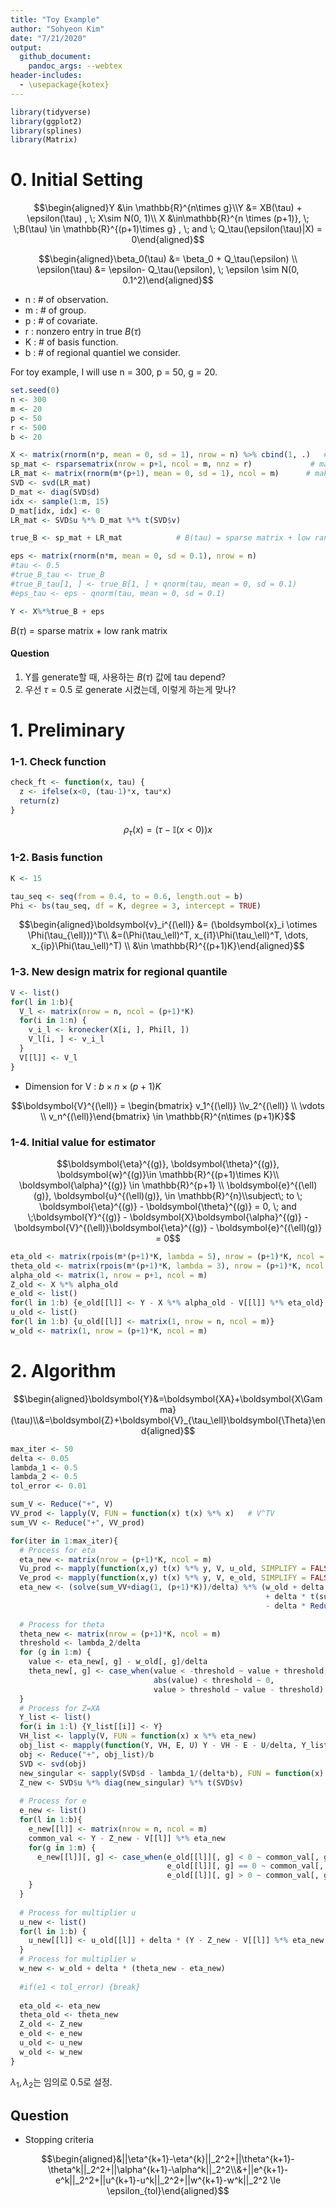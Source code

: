 ```yaml
---
title: "Toy Example"
author: "Sohyeon Kim"
date: "7/21/2020"
output: 
  github_document:
    pandoc_args: --webtex
header-includes:
  - \usepackage{kotex}
---
```


```r
library(tidyverse)
library(ggplot2)
library(splines)
library(Matrix)
```


# 0. Initial Setting

$$\begin{aligned}Y &\in \mathbb{R}^{n\times g}\\Y &= XB(\tau) + \epsilon(\tau) , \; X\sim N(0, 1)\\ X &\in\mathbb{R}^{n \times (p+1)}, \; \;B(\tau) \in \mathbb{R}^{(p+1)\times g} , \; and \; Q_\tau(\epsilon(\tau)|X) = 0\end{aligned}$$

$$\begin{aligned}\beta_0(\tau) &= \beta_0 + Q_\tau(\epsilon) \\ \epsilon(\tau) &= \epsilon- Q_\tau(\epsilon), \; \epsilon \sim N(0, 0.1^2)\end{aligned}$$

 * n : # of observation. 
 * m : # of group. 
 * p : # of covariate. 
 * r : nonzero entry in true $B(\tau)$
 * K : # of basis function.
 * b : # of regional quantiel we consider.
 
For toy example, I will use n = 300, p = 50, g = 20.

```r
set.seed(0)
n <- 300
m <- 20
p <- 50
r <- 500
b <- 20

X <- matrix(rnorm(n*p, mean = 0, sd = 1), nrow = n) %>% cbind(1, .)   #add intercept term in X
sp_mat <- rsparsematrix(nrow = p+1, ncol = m, nnz = r)             # make sparse matrix
LR_mat <- matrix(rnorm(m*(p+1), mean = 0, sd = 1), ncol = m)      # make low rank matrix using SVD
SVD <- svd(LR_mat)
D_mat <- diag(SVD$d)
idx <- sample(1:m, 15)
D_mat[idx, idx] <- 0
LR_mat <- SVD$u %*% D_mat %*% t(SVD$v)          

true_B <- sp_mat + LR_mat            # B(tau) = sparse matrix + low rank matrix

eps <- matrix(rnorm(n*m, mean = 0, sd = 0.1), nrow = n)
#tau <- 0.5
#true_B_tau <- true_B
#true_B_tau[1, ] <- true_B[1, ] + qnorm(tau, mean = 0, sd = 0.1)
#eps_tau <- eps - qnorm(tau, mean = 0, sd = 0.1)

Y <- X%*%true_B + eps
```

$B(\tau)$ = sparse matrix + low rank matrix


#### Question

 1. Y를 generate할 때, 사용하는 $B(\tau)$ 값에 tau depend? 
 2. 우선 $\tau = 0.5$ 로 generate 시켰는데, 이렇게 하는게 맞나? 

# 1. Preliminary
 
### 1-1. Check function

```r
check_ft <- function(x, tau) {
  z <- ifelse(x<0, (tau-1)*x, tau*x)
  return(z)
}
```

$$\rho_\tau(x) = (\tau - \mathbb{I}(x<0))x$$

### 1-2. Basis function

```r
K <- 15

tau_seq <- seq(from = 0.4, to = 0.6, length.out = b) 
Phi <- bs(tau_seq, df = K, degree = 3, intercept = TRUE)
```


$$\begin{aligned}\boldsymbol{v}_i^{(\ell)} &= (\boldsymbol{x}_i \otimes \Phi(\tau_{\ell}))^T\\ &=(\Phi(\tau_\ell)^T, x_{i1}\Phi(\tau_\ell)^T, \dots, x_{ip}\Phi(\tau_\ell)^T) \\ &\in \mathbb{R}^{(p+1)K}\end{aligned}$$

### 1-3. New design matrix for regional quantile

```r
V <- list()
for(l in 1:b){
  V_l <- matrix(nrow = n, ncol = (p+1)*K)
  for(i in 1:n) {
    v_i_l <- kronecker(X[i, ], Phi[l, ])
    V_l[i, ] <- v_i_l 
  }
  V[[l]] <- V_l
}
```


 * Dimension for V : $b \times n \times (p+1)K$

$$\boldsymbol{V}^{(\ell)} = \begin{bmatrix} v_1^{(\ell)} \\v_2^{(\ell)} \\ \vdots \\ v_n^{(\ell)}\end{bmatrix} \in \mathbb{R}^{n\times (p+1)K}$$

### 1-4. Initial value for estimator


$$\boldsymbol{\eta}^{(g)}, \boldsymbol{\theta}^{(g)}, \boldsymbol{w}^{(g)}\in \mathbb{R}^{(p+1)\times K}\\ \boldsymbol{\alpha}^{(g)} \in \mathbb{R}^{p+1} \\ \boldsymbol{e}^{(\ell)(g)}, \boldsymbol{u}^{(\ell)(g)}, \in \mathbb{R}^{n}\\subject\; to \; \boldsymbol{\eta}^{(g)} - \boldsymbol{\theta}^{(g)} = 0, \; and \;\boldsymbol{Y}^{(g)} - \boldsymbol{X}\boldsymbol{\alpha}^{(g)} - \boldsymbol{V}^{(\ell)}\boldsymbol{\eta}^{(g)} - \boldsymbol{e}^{(\ell)(g)} = 0$$


```r
eta_old <- matrix(rpois(m*(p+1)*K, lambda = 5), nrow = (p+1)*K, ncol = m) 
theta_old <- matrix(rpois(m*(p+1)*K, lambda = 3), nrow = (p+1)*K, ncol = m) 
alpha_old <- matrix(1, nrow = p+1, ncol = m)
Z_old <- X %*% alpha_old
e_old <- list()
for(l in 1:b) {e_old[[l]] <- Y - X %*% alpha_old - V[[l]] %*% eta_old}
u_old <- list()
for(l in 1:b) {u_old[[l]] <- matrix(1, nrow = n, ncol = m)}
w_old <- matrix(1, nrow = (p+1)*K, ncol = m)
```





# 2. Algorithm

$$\begin{aligned}\boldsymbol{Y}&=\boldsymbol{XA}+\boldsymbol{X\Gamma}(\tau)\\&=\boldsymbol{Z}+\boldsymbol{V}_{\tau_\ell}\boldsymbol{\Theta}\end{aligned}$$

```r
max_iter <- 50
delta <- 0.05
lambda_1 <- 0.5
lambda_2 <- 0.5
tol_error <- 0.01

sum_V <- Reduce("+", V)
VV_prod <- lapply(V, FUN = function(x) t(x) %*% x)   # V^TV
sum_VV <- Reduce("+", VV_prod)

for(iter in 1:max_iter){
  # Process for eta
  eta_new <- matrix(nrow = (p+1)*K, ncol = m)
  Vu_prod <- mapply(function(x,y) t(x) %*% y, V, u_old, SIMPLIFY = FALSE)
  Ve_prod <- mapply(function(x,y) t(x) %*% y, V, e_old, SIMPLIFY = FALSE)
  eta_new <- (solve(sum_VV+diag(1, (p+1)*K))/delta) %*% (w_old + delta * theta_old + Reduce("+", Vu_prod)
                                                         + delta * t(sum_V) %*% (Y - Z_old)
                                                         - delta * Reduce("+", Ve_prod))
  
  # Process for theta
  theta_new <- matrix(nrow = (p+1)*K, ncol = m)
  threshold <- lambda_2/delta
  for (g in 1:m) {
    value <- eta_new[, g] - w_old[, g]/delta 
    theta_new[, g] <- case_when(value < -threshold ~ value + threshold, 
                                abs(value) < threshold ~ 0, 
                                value > threshold ~ value - threshold)
  }
  # Process for Z=XA
  Y_list <- list()
  for(i in 1:l) {Y_list[[i]] <- Y}
  VH_list <- lapply(V, FUN = function(x) x %*% eta_new)
  obj_list <- mapply(function(Y, VH, E, U) Y - VH - E - U/delta, Y_list, VH_list, e_old, u_old, SIMPLIFY = FALSE)
  obj <- Reduce("+", obj_list)/b 
  SVD <- svd(obj)
  new_singular <- sapply(SVD$d - lambda_1/(delta*b), FUN = function(x) max(x, 0))
  Z_new <- SVD$u %*% diag(new_singular) %*% t(SVD$v)
  
  # Process for e
  e_new <- list()
  for(l in 1:b){
    e_new[[l]] <- matrix(nrow = n, ncol = m)
    common_val <- Y - Z_new - V[[l]] %*% eta_new
    for(g in 1:m) {
      e_new[[l]][, g] <- case_when(e_old[[l]][, g] < 0 ~ common_val[, g] - (u_old[[l]][, g] + tau_seq[[l]] -1)/delta,
                                   e_old[[l]][, g] == 0 ~ common_val[, g] - u_old[[l]][, g]/delta, 
                                   e_old[[l]][, g] > 0 ~ common_val[, g] - (u_old[[l]][, g] + tau_seq[[l]])/delta)
    }
  }
  
  # Process for multiplier u
  u_new <- list()
  for(l in 1:b) {
    u_new[[l]] <- u_old[[l]] + delta * (Y - Z_new - V[[l]] %*% eta_new - e_new[[l]])
  }
  # Process for multiplier w
  w_new <- w_old + delta * (theta_new - eta_new)
  
  #if(e1 < tol_error) {break}
  
  eta_old <- eta_new
  theta_old <- theta_new
  Z_old <- Z_new
  e_old <- e_new
  u_old <- u_new
  w_old <- w_new
}
```


$\lambda_1, \lambda_2$는 임의로 0.5로 설정.


## Question
 * Stopping criteria

$$\begin{aligned}&||\eta^{k+1}-\eta^{k}||_2^2+||\theta^{k+1}-\theta^k||_2^2+||\alpha^{k+1}-\alpha^k||_2^2\\&+||e^{k+1}-e^k||_2^2+||u^{k+1}-u^k||_2^2+||w^{k+1}-w^k||_2^2 \le \epsilon_{tol}\end{aligned}$$










